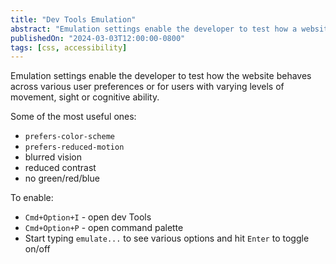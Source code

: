 ```yaml
---
title: "Dev Tools Emulation"
abstract: "Emulation settings enable the developer to test how a website behaves for different users"
publishedOn: "2024-03-03T12:00:00-0800"
tags: [css, accessibility]
---
```


Emulation settings enable the developer to test how the website behaves across various user preferences or for users with varying levels of movement, sight or cognitive ability.

Some of the most useful ones:

- `prefers-color-scheme`
- `prefers-reduced-motion`
- blurred vision
- reduced contrast
- no green/red/blue

To enable:

- `Cmd+Option+I` - open dev Tools
- `Cmd+Option+P` - open command palette
- Start typing `emulate...` to see various options and hit `Enter` to toggle on/off
